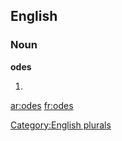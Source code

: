 ==English==

===Noun===
'''odes'''

# {{plural of|[[ode]]}}

[[Category:English plurals]]

[[ar:odes]]
[[fr:odes]]